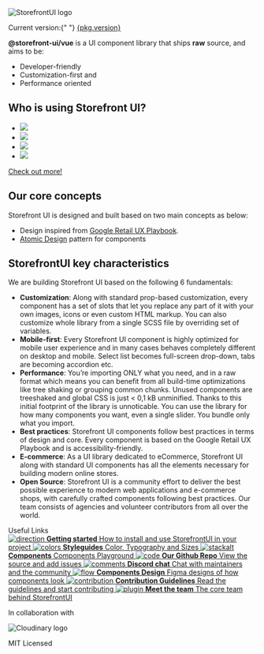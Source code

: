 
<Meta title="Welcome" />

<style>{`
  .container {
    margin: auto;
    text-align: center;
    display: flex;
    flex-direction: column;
    justify-content: center;
    align-items: center;
  }

  .hero {
    margin-bottom: 2rem;
  }

  .version {
    color: #5ECE7B !important;
  }

  .heading {
    font-size: 18px;
    --mediumdark: '#999999';
    color: #999;
    text-transform: uppercase;
    font-weight: 900;
    letter-spacing: 5px;
  }

  .subheading {
    --mediumdark: '#999999';
    font-weight: 900;
    font-size: 13px;
    color: #999;
    letter-spacing: 6px;
    line-height: 24px;
    text-transform: uppercase;
    margin-bottom: 12px;
    margin-top: 40px;
  }

  .link-list {
    display: grid;
    grid-template-columns: 1fr;
    grid-template-rows: 1fr 1fr;
    row-gap: 10px;
  }

  @media (min-width: 620px) {
    .link-list {
      row-gap: 20px;
      column-gap: 20px;
      grid-template-columns: 1fr 1fr;
    }
  }

  @media all and (-ms-high-contrast:none) {
  .link-list {
      display: -ms-grid;
      -ms-grid-columns: 1fr 1fr;
      -ms-grid-rows: 1fr 1fr;
    }
  }

  .link-item {
    display: block;
    padding: 20px 30px 20px 15px;
    border: 1px solid #00000010;
    border-radius: 5px;
    transition: background 150ms ease-out, border 150ms ease-out, transform 150ms ease-out;
    color: #333333;
    display: flex;
    align-items: flex-start;
  }

  .link-item:hover {
    border-color: #1EA7FD50;
    transform: translate3d(0, -3px, 0);
    box-shadow: rgba(0, 0, 0, 0.08) 0 3px 10px 0;
  }

  .link-item:active {
    border-color: #1EA7FD;
    transform: translate3d(0, 0, 0);
  }

  .link-item strong {
    font-weight: 700;
    display: block;
    margin-bottom: 2px;
  }
  
  .link-item img {
    height: 40px;
    width: 40px;
    margin-right: 15px;
    flex: none;
  }

  .link-item span {
    font-size: 14px;
    line-height: 20px;
  }

  .supporters {
    display: flex;
    align-items: center;
    margin-top: 2rem;
    font-size: 16px;
    justify-content: center;
  }

  .flex {
    display: flex;
    justify-content: center;
  }

  .image {
    margin: 0 0.5rem;
  }

  .websites {
    padding: 0;
    margin: 0;
    list-style: none;
    
    display: -webkit-box;
    display: -moz-box;
    display: -ms-flexbox;
    display: -webkit-flex;
    display: flex;
    
    -webkit-flex-flow: row wrap;
    justify-content: space-around;
  }

  .website-logo {
    margin: 20px !important;
    text-align: center;
    align-self: center;
  }

  @media screen and (max-width: 970px) {
    .website-logo {
      width: 140px;
      height: 80px;
      margin-top: 10px;
      text-align: center;
    }
  }
`}</style>

<div class="container">
  <img src={Logo} class="hero" alt="StorefrontUI logo" />
  <p class="heading">
    Current version:{" "}
    <a
      class="version"
      href={`?path=/story/releases-v${pkg.version.replaceAll(
        ".",
        "-"
      )}-change-log--page`}
    >
      {pkg.version}
    </a>
  </p>
</div>

**@storefront-ui/vue** is a UI component library that ships **raw** source, and aims to be:

- Developer-friendly
- Customization-first and
- Performance oriented


## Who is using Storefront UI?

<ul class="websites">
  <li class="website-logo">
    <a href="https://www.vintageria.it/" target="_blank">
      <img src="https://www.vintageria.it/svg/elements/vintageria-logo.svg" />
    </a>
  </li>
  <li class="website-logo">
    <a href="https://www.chromeburner.nl/" target="_blank">
      <img src="https://www.chromeburner.nl/assets/logo.png" />
    </a>
  </li>
  <li class="website-logo">
    <a href="https://www.tasurprise.com/" target="_blank">
      <img src="https://www.tasurprise.com/assets/logo.svg" />
    </a>
  </li>
  <li class="website-logo">
    <a href="https://chucksboots.com/" target="_blank">
      <img src="https://chucksboots.com/assets/logo.svg" />
    </a>
  </li>
</ul>
<a href="?path=/story/who-is-using-storefront-ui--page">Check out more!</a>

## Our core concepts

Storefront UI is designed and built based on two main concepts as below:

- Design inspired from [Google Retail UX Playbook](https://services.google.com/fh/files/events/pdf_retail_ux_playbook.pdf).
- [Atomic Design](http://bradfrost.com/blog/post/atomic-web-design/) pattern for components

## StorefrontUI key characteristics

We are building Storefront UI based on the following 6 fundamentals:

- **Customization**: Along with standard prop-based customization, every component has a set of slots that let you replace any part of it with your own images, icons or even custom HTML markup. You can also customize whole library from a single SCSS file by overriding set of variables.
- **Mobile-first**: Every Storefront UI component is highly optimized for mobile user experience and in many cases behaves completely different on desktop and mobile. Select list becomes full-screen drop-down, tabs are becoming accordion etc.
- **Performance**: You’re importing ONLY what you need, and in a raw format which means you can benefit from all build-time optimizations like tree shaking or grouping common chunks. Unused components are treeshaked and global CSS is just < 0,1 kB unminified. Thanks to this initial footprint of the library is unnoticable. You can use the library for how many components you want, even a single slider. You bundle only what you import.
- **Best practices**: Storefront UI components follow best practices in terms of design and core. Every component is based on the Google Retail UX Playbook and is accessibility-friendly.
- **E-commerce**: As a UI library dedicated to eCommerce, Storefront UI along with standard UI components has all the elements necessary for building modern online stores.
- **Open Source**: Storefront UI is a community effort to deliver the best possible experience to modern web applications and e-commerce shops, with carefully crafted components following best practices. Our team consists of agencies and volunteer contributors from all over the world.

<div className="subheading">Useful Links</div>

<div className="link-list">
  <a
    className="link-item"
    href="?path=/story/setup-installation--page"
    target="_self"
  >
    <img src={Direction} alt="direction" />
    <span>
      <strong>Getting started</strong>
      How to install and use StorefrontUI in your project
    </span>
  </a>
  <a
    className="link-item"
    href="?path=/story/styleguides-colors--page"
    target="_self"
  >
    <img src={Colors} alt="colors" />
    <span>
      <strong>Styleguides</strong>
      Color, Typography and Sizes
    </span>
  </a>
  <a
    className="link-item"
    href="?path=/story/components-atoms-arrow--common"
    target="_self"
  >
    <img src={StackAlt} alt="stackalt" />
    <span>
      <strong>Components</strong>
      Components Playground
    </span>
  </a>
  <a
    className="link-item"
    href="https://github.com/vuestorefront/storefront-ui/"
    target="_blank"
  >
    <img src={Code} alt="code" />
    <span>
      <strong>Our Github Repo</strong>
      View the source and add issues
    </span>
  </a>
  <a className="link-item" href="https://discord.gg/GS8hqFS" target="_blank">
    <img src={Comments} alt="comments" />
    <span>
      <strong>Discord chat</strong>
      Chat with maintainers and the community
    </span>
  </a>
  <a
    className="link-item"
    href="https://www.figma.com/file/N0Ct95cSAoODNv7zYS01ng/Storefront-UI-%7C-Design-System?node-id=127%3A1054"
    target="_blank"
  >
    <img src={Flow} alt="flow" />
    <span>
      <strong>Components Design</strong>
      Figma designs of how components look
    </span>
  </a>
  <a
    className="link-item"
    href="https://docs.storefrontui.io/?path=/story/introduction-contributing-guide-become-a-contributor--page"
    target="_blank"
  >
    <img src={Repo} alt="contribution" />
    <span>
      <strong>Contribution Guidelines</strong>
      Read the guidelines and start contributing
    </span>
  </a>
  <a
    className="link-item"
    href="https://docs.storefrontui.io/?path=/story/introduction-team--page"
    target="_blank"
  >
    <img src={Plugin} alt="plugin" />
    <span>
      <strong>Meet the team</strong>
      The core team behind StorefrontUI
    </span>
  </a>
</div>

<div class="supporters">
  <p class="line">In collaboration with </p>
  <img
    class="image"
    src="https://res.cloudinary.com/cloudinary-marketing/image/upload/w_150,c_scale/v1595456749/creative_source/Logo/PNG/cloudinary_logo_blue_0720_2x.png"
    alt="Cloudinary logo"
  />
</div>

<div class="flex">

MIT Licensed

</div>
